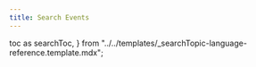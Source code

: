 ```yaml
---
title: Search Events
---
```


  toc as searchToc,
} from "../../templates/_searchTopic-language-reference.template.mdx";

<SearchTemplate
  codeLang="typescript"
  createCollection={collectionSource}
  simpleSearch={simpleSearchSource}
  phraseSearch={phraseSearchSource}
  matchAllSearch={matchAllSource}
  searchFields={searchFieldsSource}
  searchFilters={searchFiltersSource}
  exactMatch={exactMatchSource}
  facetedSearch={facetedSearchSource}
  sortedSearch={sortedSearchSource}
  multipleSortFields={multipleSortFieldsSource}
  includeFields={includeFieldsSource}
  excludeFields={excludeFieldsSource}
  searchUsingCollation={searchUsingCollationSource}
/>

[//]: # "workaround to generate table of contents, see https://github.com/facebook/docusaurus/issues/3915"

